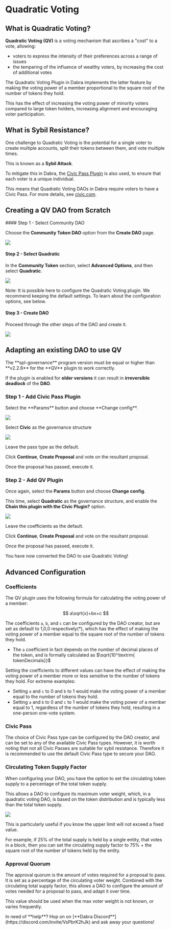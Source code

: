 
# Quadratic Voting

## What is Quadratic Voting?

**Quadratic Voting (QV)** is a voting mechanism that ascribes a "cost" to a vote, allowing:
- voters to express the intensity of their preferences across a range of issues
- the tempering of the influence of wealthy voters, by increasing the cost of additional votes

The Quadratic Voting Plugin in Dabra implements the latter feature by making the voting power of a
member proportional to the square root of the number of tokens they hold. 

This has the effect of increasing the voting power of minority voters compared to large token holders,
increasing alignment and encouraging voter participation.

## What is Sybil Resistance?

One challenge to Quadratic Voting is the potential for a single voter to create multiple accounts, split their
tokens between them, and vote multiple times.

This is known as a **Sybil Attack**.

To mitigate this in Dabra, the [Civic Pass Plugin](civic.md) is also used, to ensure that each voter is a unique individual.

This means that Quadratic Voting DAOs in Dabra require voters to have a Civic Pass. For more details, see [civic.com](https://civic.com).

## Creating a QV DAO from Scratch

<Steps>
#### Step 1 - Select Community DAO

Choose the **Community Token DAO** option from the **Create DAO** page.

![](../source/qv/qv1.png)

#### Step 2 - Select Quadratic

In the **Community Token** section, select **Advanced Options**,
and then select **Quadratic**.

![](../source/qv/qv2.png)

Note: It is possible here to configure the Quadratic Voting plugin. We recommend keeping the default settings.
To learn about the configuration options, see below.

#### Step 3 - Create DAO

Proceed through the other steps of the DAO and create it.

![](../source/qv/qv3.png)
</Steps>

## Adapting an existing DAO to use QV

<Callout type="error" emoji="🚨">
The **spl-governance** program version must be equal or higher than **v2.2.6** for the **QV** plugin to work correctly.

If the plugin is enabled for **older versions** it can result in **irreversible deadlock** of the **DAO**.
</Callout>

### Step 1 - Add Civic Pass Plugin

<Steps>
Select the **Params** button and choose **Change config**.

![](../source/qv/qv4.png)

Select **Civic** as the governance structure

![](../source/qv/qv5.png)

Leave the pass type as the default.

Click **Continue**, **Create Proposal** and vote on the resultant proposal.

Once the proposal has passed, execute it.

### Step 2 - Add QV Plugin

Once again, select the **Params** button and choose **Change config**.

This time, select **Quadratic** as the governance structure, and enable the
**Chain this plugin with the Civic Plugin?** option.

![](../source/qv/qv6.png)

Leave the coefficients as the default.

Click **Continue**, **Create Proposal** and vote on the resultant proposal.

Once the proposal has passed, execute it.

You have now converted the DAO to use Quadratic Voting!
</Steps>

## Advanced Configuration

### Coefficients

The QV plugin uses the following formula for calculating the voting power of a member:

$$
a\sqrt{x}+bx+c
$$

The coefficients `a`, `b`, and `c` can be configured by the DAO creator, but are set as default to 1,0,0 respectively(*),
which has the effect of making the voting power of a member equal to the square root of the number of tokens they hold.

* The `a` coefficient in fact depends on the number of decimal places of the token, and is formally calculated as $\sqrt{10^\textrm{ tokenDecimals}}$

Setting the coefficients to different values can have the effect of making the voting power of a member more or less sensitive to the number of tokens they hold.
For extreme examples:

- Setting `a` and `c` to 0 and `b` to 1 would make the voting power of a member equal to the number of tokens they hold.
- Setting `a` and `b` to 0 and `c` to 1 would make the voting power of a member equal to 1,
regardless of the number of tokens they hold, resulting in a one-person one-vote system.

### Civic Pass

The choice of Civic Pass type can be configured by the DAO creator, and can be set to any of the available Civic Pass types.
However, it is worth noting that not all Civic Passes are suitable for sybil resistance. Therefore it is recommended to 
use the default Civic Pass type to secure your DAO.

### Circulating Token Supply Factor

When configuring your DAO, you have the option to set the circulating token supply to a percentage of the total
token supply.

This allows a DAO to configure its maximum voter weight, which, in a quadratic voting DAO, is based on the
token distribution and is typically less than the total token supply.

![](../source/qv/qv7.png)

This is particularly useful if you know the upper limit will not exceed a fixed value.

For example, if 25% of the total supply is held by a single entity, that votes in a block, then
you can set the circulating supply factor to 75% + the square root of the number of tokens held by the entity.

### Approval Quorum

The approval quorum is the amount of votes required for a proposal to pass. It is set as a percentage of the circulating
voter weight. Combined with the circulating total supply factor, this allows a DAO to configure the amount of votes
needed for a proposal to pass, and adapt it over time.

This value should be used when the max voter weight is not known, or varies frequently.

<Callout type="default" emoji="👉">
In need of **help**? Hop on on [**Dabra Discord**](https://discord.com/invite/VsPbrK2hJk) and ask away your questions!
</Callout>